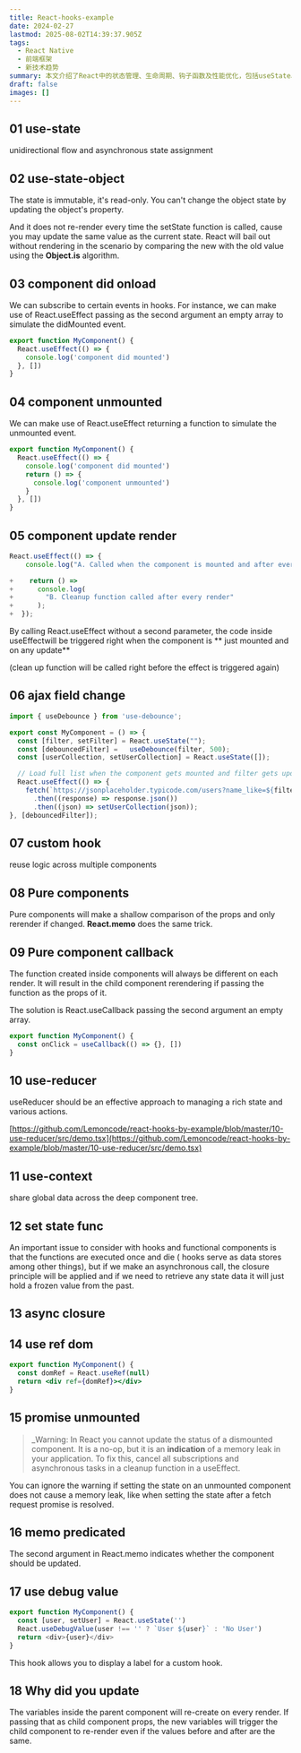 ```yaml
---
title: React-hooks-example
date: 2024-02-27
lastmod: 2025-08-02T14:39:37.905Z
tags:
  - React Native
  - 前端框架
  - 新技术趋势
summary: 本文介绍了React中的状态管理、生命周期、钩子函数及性能优化，包括useState、useEffect、useReducer等，强调了不可变状态和组件重渲染的原则。
draft: false
images: []
---
```


## 01 use-state

unidirectional flow and asynchronous state assignment

## 02 use-state-object

The state is immutable, it's read-only. You can't change the object state by updating the object's property.

And it does not re-render every time the setState function is called, cause you may update the same value as the current state. React will bail out without rendering in the scenario by comparing the new with the old value using the **Object.is** algorithm.

## 03 component did onload

We can subscribe to certain events in hooks. For instance, we can make use of React.useEffect passing as the second argument an empty array to simulate the didMounted event.

```javascript
export function MyComponent() {
  React.useEffect(() => {
    console.log('component did mounted')
  }, [])
}
```

## 04 component unmounted

We can make use of React.useEffect returning a function to simulate the unmounted event.

```javascript
export function MyComponent() {
  React.useEffect(() => {
    console.log('component did mounted')
    return () => {
      console.log('component unmounted')
    }
  }, [])
}
```

## 05 component update render

```javascript
React.useEffect(() => {
    console.log("A. Called when the component is mounted and after every render");

+    return () =>
+      console.log(
+        "B. Cleanup function called after every render"
+      );
+  });
```

By calling React.useEffect without a second parameter, the code inside useEffectwill be triggered right when the component is **
just mounted and on any update**

(clean up function will be called right before the effect is triggered again)

## 06 ajax field change

```javascript
import { useDebounce } from 'use-debounce';

export const MyComponent = () => {
  const [filter, setFilter] = React.useState("");
  const [debouncedFilter] =   useDebounce(filter, 500);
  const [userCollection, setUserCollection] = React.useState([]);

  // Load full list when the component gets mounted and filter gets updated
  React.useEffect(() => {
    fetch(`https://jsonplaceholder.typicode.com/users?name_like=${filter}`)
      .then((response) => response.json())
      .then((json) => setUserCollection(json));
}, [debouncedFilter]);
```

## 07 custom hook

reuse logic across multiple components

## 08 Pure components

Pure components will make a shallow comparison of the props and only rerender if changed. **React.memo** does the same trick.

## 09 Pure component callback

The function created inside components will always be different on each render. It will result in the child component rerendering if passing the function as the props of it.

The solution is React.useCallback passing the second argument an empty array.

```javascript
export function MyComponent() {
  const onClick = useCallback(() => {}, [])
}
```

## 10 use-reducer

useReducer should be an effective approach to managing a rich state and various actions.

[https://github.com/Lemoncode/react-hooks-by-example/blob/master/10-use-reducer/src/demo.tsx](https://github.com/Lemoncode/react-hooks-by-example/blob/master/10-use-reducer/src/demo.tsx)

## 11 use-context

share global data across the deep component tree.

## 12 set state func

An important issue to consider with hooks and functional components is that the functions are
executed once and die ( hooks serve as data stores among other things), but if we make an
asynchronous call, the closure principle will be applied and if we need to retrieve any state data it will just hold a frozen
value from the past.

## 13 async closure

## 14 use ref dom

```jsx
export function MyComponent() {
  const domRef = React.useRef(null)
  return <div ref={domRef}></div>
}
```

## 15 promise unmounted

> \_Warning: In React you cannot update the status of a dismounted component. It is a no-op, but it is an **indication** of a memory leak in your application. To fix this, cancel all subscriptions and asynchronous tasks in a cleanup function in a useEffect.

You can ignore the warning if setting the state on an unmounted component does not cause a memory
leak, like when setting the state after a fetch request promise is resolved.

## 16 memo predicated

The second argument in React.memo indicates whether the component should be updated.

## 17 use debug value

```javascript
export function MyComponent() {
  const [user, setUser] = React.useState('')
  React.useDebugValue(user !== '' ? `User ${user}` : 'No User')
  return <div>{user}</div>
}
```

This hook allows you to display a label for a custom hook.

## 18 Why did you update

The variables inside the parent component will re-create on every render. If passing that as child component props, the new variables will trigger the child component to re-render even if the values before and after are the same.

